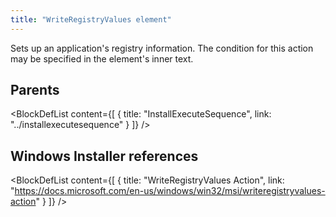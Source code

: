 ```yaml
---
title: "WriteRegistryValues element"
---
```



Sets up an application's registry information. The condition for this action may be specified in the element's inner text.


## Parents

<BlockDefList content={[
    {
      title: "InstallExecuteSequence",
      link: "../installexecutesequence"
    }
  ]}
/>

## Windows Installer references

<BlockDefList content={[
    {
      title: "WriteRegistryValues Action",
      link: "https://docs.microsoft.com/en-us/windows/win32/msi/writeregistryvalues-action"
    }
  ]}
/>
